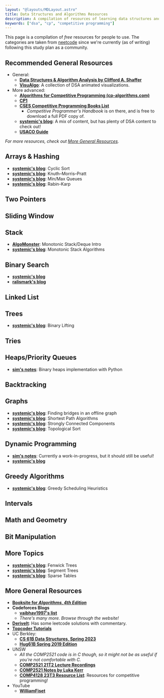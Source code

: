 ```yaml
---
layout: "@layouts/MDLayout.astro"
title: Data Structures and Algorithms Resources
description: A compilation of resources of learning data structures and algorithms!
keywords: ["dsa", "cp", "competitive programming"]
---
```


This page is a compilation of *free* resources for people to use. The categories are taken from [neetcode](https://neetcode.io/practice) since we're currently (as of writing) following this study plan as a community.

## Recommended General Resources

- General:
    - [**Data Structures & Algorithm Analysis by Clifford A. Shaffer**](https://people.cs.vt.edu/~shaffer/Book/)
    - [**VisuAlgo**](https://visualgo.net/): A collection of DSA animated visualizations.
- More advanced:
    - [**Algorithms for Competitive Programming (cp-algorithms.com)**](https://cp-algorithms.com/)
    - [**CP1**](https://cpbook.net/details?cp=1)
    - [**CSES Competitive Programming Books List**](https://cses.fi/book/index.php)
        - *Competitive Programmer's Handbook* is on there, and is free to download a full PDF copy of.
    - [**systemic's blog**](https://www.seasalt.sh/words/index): A mix of content, but has plenty of DSA content to check out!
    - [**USACO Guide**](https://usaco.guide/dashboard/)

*For more resources, check out [More General Resources](#more-general-resources).*

## Arrays & Hashing

- [**systemic's blog**](https://www.seasalt.sh/words/dsa-cyclic-sort): Cyclic Sort
- [**systemic's blog**](https://www.seasalt.sh/words/dsa-kmp-basic): Knuth–Morris–Pratt
- [**systemic's blog**](https://www.seasalt.sh/words/dsa-min-max-queues): Min/Max Queues
- [**systemic's blog**](https://www.seasalt.sh/words/dsa-rabin-karp): Rabin-Karp

## Two Pointers

## Sliding Window

## Stack

- [**AlgoMonster**](https://algo.monster/problems/mono_stack_intro): Monotonic Stack/Deque Intro
- [**systemic's blog**](https://www.seasalt.sh/words/dsa-monotonic-stack): Monotonic Stack Algorithms

## Binary Search

- [**systemic's blog**](https://www.seasalt.sh/words/dsa-binary-search)
- [**ralismark's blog**](https://www.ralismark.xyz/posts/binary-search)

## Linked List

## Trees

- [**systemic's blog**](https://www.seasalt.sh/words/dsa-binary-lifting): Binary Lifting

## Tries

## Heaps/Priority Queues

- [**sim's notes**](https://www.simshadows.com/c/notes/dsa/heaps/): Binary heaps implementation with Python

## Backtracking

## Graphs

- [**systemic's blog**](https://www.seasalt.sh/words/dsa-bridges-offline): Finding bridges in an offline graph
- [**systemic's blog**](https://www.seasalt.sh/words/dsa-shortest-paths): Shortest Path Algorithms
- [**systemic's blog**](https://www.seasalt.sh/words/dsa-strongly-connected-components): Strongly Connected Components
- [**systemic's blog**](https://www.seasalt.sh/words/dsa-topological-sort): Topological Sort

## Dynamic Programming

- [**sim's notes**](https://www.simshadows.com/c/notes/dsa/dynamic-programming/): Currently a work-in-progress, but it should still be useful!
- [**systemic's blog**](https://www.seasalt.sh/words/dsa-dynamic-programming-basic)

## Greedy Algorithms

- [**systemic's blog**](https://www.seasalt.sh/words/dsa-greedy-scheduling): Greedy Scheduling Heuristics

## Intervals

## Math and Geometry

## Bit Manipulation

## More Topics

- [**systemic's blog**](https://www.seasalt.sh/words/dsa-fenwick-trees): Fenwick Trees
- [**systemic's blog**](https://www.seasalt.sh/words/dsa-segment-trees-basic): Segment Trees
- [**systemic's blog**](https://www.seasalt.sh/words/dsa-sparse-tables): Sparse Tables

## More General Resources

- [**Booksite for _Algorithms, 4th Edition_**](https://algs4.cs.princeton.edu/home/)
- **Codeforces Blogs**
    - [**vaibhav1997's list**](https://codeforces.com/blog/entry/57282)
    - *There's many more. Browse through the website!*
- [**DeriveIt**](https://deriveit.org/): Has some leetcode solutions with commentary.
- [**Topcoder Tutorials**](https://www.topcoder.com/community/competitive-programming/tutorials/)
- UC Berkley:
    - [**CS 61B Data Structures, Spring 2023**](https://sp23.datastructur.es/)
    - [**Hug61B Spring 2019 Edition**](https://joshhug.gitbooks.io/hug61b/content/)
- UNSW
    - *All the COMP2521 code is in C though, so it might not be as useful if you're not comfortable with C.*
    - [**COMP2521 21T2 Lecture Recordings**](https://www.youtube.com/playlist?list=PLi2pCZz5m6GEftzPIxVH1ylwytux9WOGN)
    - [**COMP2521 Notes by Luka Kerr**](https://lukakerr.github.io/uni/2521-notes)
    - [**COMP4128 23T3 Resource List**](https://www.cse.unsw.edu.au/~cs4128/23t3/outline/#resources-for-students): Resources for competitive programming!
- YouTube
    - [**WilliamFiset**](https://www.youtube.com/@WilliamFiset-videos)

